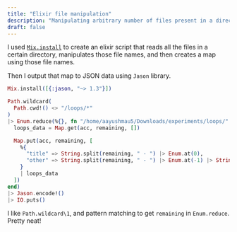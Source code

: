 ```yaml
---
title: "Elixir file manipulation"
description: "Manipulating arbitrary number of files present in a directory using Elixir"
draft: false
---
```


I used [`Mix.install`](https://github.com/wojtekmach/mix_install_examples) to create an elixir script that reads all the files in a certain directory, manipulates those file names, and then creates a map using those file names.

Then I output that map to JSON data using `Jason` library.

```elixir
Mix.install([{:jason, "~> 1.3"}])

Path.wildcard(
  Path.cwd!() <> "/loops/*"
)
|> Enum.reduce(%{}, fn "/home/aayushmau5/Downloads/experiments/loops/" <> remaining, acc ->
  loops_data = Map.get(acc, remaining, [])

  Map.put(acc, remaining, [
    %{
      "title" => String.split(remaining, " - ") |> Enum.at(0),
      "other" => String.split(remaining, " - ") |> Enum.at(-1) |> String.slice(0..-5),
    }
    | loops_data
  ])
end)
|> Jason.encode!()
|> IO.puts()
```

I like `Path.wildcard\1`, and pattern matching to get `remaining` in `Enum.reduce`. Pretty neat!

